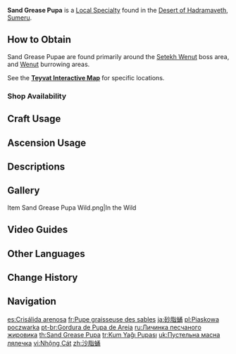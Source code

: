 {{Item Infobox
|id           = 101222
|image        = Item Sand Grease Pupa.png
|type         = Local Specialty (Sumeru)
|group        = Local Specialties
|invCategory  = Materials
|quality      = 
|description  = You can only find such husks deep in the desert where the [[Quicksand Eel]]s breed. The hardened shell is meant to protect the Quicksand Eels' larval bodies until they finally acclimate to the conditions of the dry desert.
|source1      =  Found in the deserts of [[Sumeru]]
}}
'''Sand Grease Pupa''' is a [[Local Specialty]] found in the [[Desert of Hadramaveth]], [[Sumeru]].

==How to Obtain==
Sand Grease Pupae are found primarily around the [[Setekh Wenut]] boss area, and [[Wenut]] burrowing areas.

See the '''[https://webstatic-sea.mihoyo.com/app/ys-map-sea/index.html#/map/2?shown_types=462 Teyvat Interactive Map]''' for specific locations.

===Shop Availability===
{{Shop Availability}}

==Craft Usage==
{{Craft Usage}}
==Ascension Usage==
{{Ascension Usage}}

==Descriptions==
{{Description|In the legend of the desert folk, [[Quicksand Eel]]s and [[Wenut]] are all descendants of the [[Apep|giant serpent]] that once devoured the [[King Deshret|sun]]. Although this statement is but groundless, judging from the research on Sand Grease Pupa, it does share many similarities with the body fat of Wenut given their respective composition. It is precisely because of this that sometimes cunning merchants will collect Sand Grease Pupae and grind them into powder to pass off as the high-end spices extracted from the body fat of Wenut.|[[Archive]]}}

==Gallery==
<gallery>
Item Sand Grease Pupa Wild.png|In the Wild
</gallery>
==Video Guides==
{{EVT
|video1   = https://youtu.be/2Cw-HUvNY0k
|caption1 = Sand Grease Pupa: All Location & Quick Farming
}}

==Other Languages==
{{Other Languages
|en      = Sand Grease Pupa
|zhs     = 沙脂蛹
|zhs_rm  = Shāzhī-yǒng
|zht     = 沙脂蛹
|zht_rm  = Shāzhī-yǒng
|zh_tl   = Sand Grease Pupa
|ja      = 砂脂蛹
|ja_rm   = Sashiyou{{Assumed}}
|ja_tl   = Sand Grease Pupa
|ko      = 모래 번데기
|ko_tl   = Sand Pupa
|es      = Crisálida arenosa
|es_tl   = Sandy Chrysalid
|fr      = Pupe graisseuse des sables
|fr_tl   = Sand Greasy Pupa
|ru      = Личинка песчаного жировика
|ru_tl   = Sand Wen Larva
|th      = Sand Grease Pupa
|vi      = Nhộng Cát
|vi_tl   = 
|de      = Sandfettpuppe
|de_tl   = Sand Grease Pupa
|id      = Sand Grease Pupa
|pt      = Gordura de Pupa de Areia
|pt_tl   = 
|tr      = Kum Yağı Pupası
|tr_tl   = Sand Grease Pupa
|it      = Crisalide arenosa
|it_tl   = Sandy Chrysalis
}}

==Change History==
{{Change History|3.4}}

==Navigation==
{{Material Navbox|Local Specialties}}

[[es:Crisálida arenosa]]
[[fr:Pupe graisseuse des sables]]
[[ja:砂脂蛹]]
[[pl:Piaskowa poczwarka]]
[[pt-br:Gordura de Pupa de Areia]]
[[ru:Личинка песчаного жировика]]
[[th:Sand Grease Pupa]]
[[tr:Kum Yağı Pupası]]
[[uk:Пустельна масна лялечка]]
[[vi:Nhộng Cát]]
[[zh:沙脂蛹]]